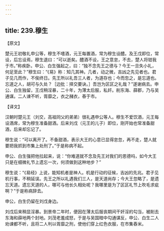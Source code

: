 ```yaml
---
---
---
```

title: 239.穆生
---



【原文】

楚元王初敬礼申公等，穆生不嗜酒，元王每置酒，常为穆生设醴。及王戊即位，常设，后忘设焉，穆生退曰：“可以逝矣。醴酒不设，王之意怠，不去，楚人将钳我于市。”称疾卧。申公、白生强起之，曰：“独不念先王之德与？今王一旦失小礼，何足至此？”穆生曰：“《易》称：知几其神。几者，动之微，吉凶之先见者也。君子见几而作，不俟终日。先王所以礼吾三人者，为道存也；今而忽之，是忘道也。忘道之人，胡可与久处？［边批：择交要诀。］吾岂为区区之礼哉？”遂谢病去。申公、白生独留，王戊稍淫暴，二十年，为薄太后服，私奸。削东海、薛郡，乃与吴通谋。二人谏不听，胥靡之，衣之赭衣，舂于市。

【译文】

汉朝时楚元王（刘交，高祖同父的弟弟）很礼遇申公等人。穆生不爱饮酒，元王每设酒席，常为穆生准备甜酒。后来刘戊（元王的儿子）即位，刚开始也常准备甜酒，后来却忘记了。

穆生说：“可以离开了。不备甜酒，表示大王的心意已显得怠忽，再不走，楚人就要把我抓到市集上处刑了。”于是称病不起。

申公、白生强把他拉起来，说：“你难道就不念及先王对我们的恩德吗，如今大王只是在细微礼节上遗忘一次，何须做到这种地步？”

穆生说：“《易经》上说，能知机者是神人。机是行动的征候，吉凶的先兆。君子见机行事，不稍延误。先王之所以礼遇我们三人，是天道尚存；今大王忽略了，是遗忘天道。遗忘天道的人，哪可与他长久相处呢？我哪里是为了区区礼节上吹毛求疵啊？”于是称病辞去。

申公，白生仍留在刘戊身边。

刘戊后来稍显淫暴。到景帝二年时，便因在薄太后服丧期间干奸淫的勾当，被削去东海和薛地两个封地。刘茂老羞成怒，于是与吴国暗中勾通谋反，申公、白生二人劝谏都不听，且将二人判以胥靡之刑，使他们穿上红色衣服，在市集舂米。